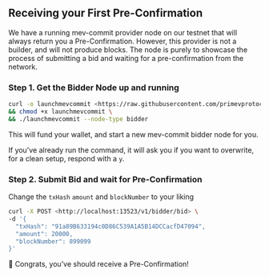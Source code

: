 ## Receiving your First Pre-Confirmation

We have a running mev-commit provider node on our testnet that will always return you a Pre-Confirmation.
However, this provider is not a builder, and will not produce blocks.
The node is purely to showcase the process of submitting a bid and waiting for a pre-confirmation from the network.

### Step 1. Get the Bidder Node up and running

```bash ❯_ terminal
curl -o launchmevcommit <https://raw.githubusercontent.com/primevprotocol/scripts/main/launchmevcommit> \
&& chmod +x launchmevcommit \
&& ./launchmevcommit --node-type bidder
```

This will fund your wallet, and start a new mev-commit bidder node for you.

If you’ve already run the command, it will ask you if you want to overwrite, for a clean setup, respond with a `y`.

### Step 2. Submit Bid and wait for Pre-Confirmation

Change the `txHash` `amount` and `blockNumber` to your liking

```bash ❯_ terminal
curl -X POST <http://localhost:13523/v1/bidder/bid> \
-d '{
  "txHash": "91a89B633194c0D86C539A1A5B14DCCacfD47094",
  "amount": 20000,
  "blockNumber": 899099
}'
```

🎉 Congrats, you’ve should receive a Pre-Confirmation!
